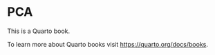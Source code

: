 # PCA
This is a Quarto book.

To learn more about Quarto books visit <https://quarto.org/docs/books>.
